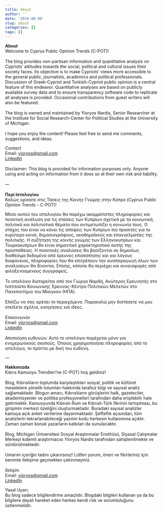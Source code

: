 ```yaml
---
title: About  
author: ''  
date: '2019-08-08'  
slug: about  
categories: []  
tags: []
---
```


__About__  
Welcome to Cyprus Public Opinion Trends (C-POT)!   
<br>
The blog provides non-partisan information and quantitative analysis on Cypriots’ attitudes towards the social, political and cultural issues their society faces. Its objective is to make Cypriots’ views more accessible to the general public, journalists, academics and political professionals. Discussion of Greek-Cypriot and Turkish-Cypriot public opinion is a central feature of this endeavor. Quantitative analyses are based on publicly available survey data and to ensure transparency software code to replicate all analyses is provided. Occasional contributions from guest writers will also be featured.  
<br>
The blog is owned and maintained by Yioryos Nardis, Senior Researcher at the Institute for Social Research-Center for Political Studies at the University of Michigan.  
<br>
I hope you enjoy the content! Please feel free to send me comments, suggestions, and ideas. <br>

_Contact_  
Email: <a href="mailto:yioryos@gmail.com">yioryos@gmail.com</a>  
[LinkedIn](https://www.linkedin.com/in/yioryosnardis){target="_blank"} 
<br><br>
Disclaimer:
This blog is provided for information purposes only. Anyone using and acting on information from it does so at their own risk and liability.  
<br>
—  
<br>
__Περί Ιστολογίου  __  
Καλώς ορίσατε στις Τάσεις της Κοινής Γνώμης στην Κύπρο (Cyprus Public Opinion Trends – C-POT)!  

Μέσο αυτού του ιστολογίου θα παρέχω ακομμάτιστες πληροφορίες και ποσοτική ανάλυση για τις στάσεις των Κυπρίων σχετικά με τα κοινωνικά, πολιτικά και πολιτιστικά θέματα που αντιμετωπίζει η κοινωνία τους. Ο στόχος του είναι να κάνει τις απόψεις των Κυπρίων πιο προσιτές για το ευρύτερο κοινό, δημοσιογράφους, ακαδημαϊκούς και επαγγελματίες της πολιτικής. Η συζήτηση της κοινής γνώμης των Ελληνοκυπρίων και Τουρκοκυπρίων θα είναι σημαντικό χαρακτηριστικό αυτής της προσπάθειας. Η ποσοτικές αναλύσεις θα βασίζονται σε δημοσίως διαθέσιμα δεδομένα από έρευνες επισκόπησης και για λόγους διαφάνειας, πληροφορίες που θα επιτρέπουν την αναπαραγωγή όλων των αναλύσεων θα δίνονται. Επίσης, κάποτε θα περιέχει και συνεισφορές από φιλοξενούμενους συγγραφείς.  
<br>
Το ιστολόγιο διατηρείται από τον Γιώργο Ναρδή, Ανώτερος Ερευνητής στο Ινστιτούτο Κοινωνικής Έρευνας-Κέντρο Πολιτικών Μελετών στο Πανεπιστήμιο του Μίσιγκαν (ΗΠΑ).  
<br>
Ελπίζω να σας αρέσει το περιεχόμενο. Παρακαλώ μην διστάσετε να μου στείλετε σχόλια, εισηγήσεις και ιδέες.
<br><br>
_Επικοινωνία_  
Email: <a href="mailto:yioryos@gmail.com">yioryos@gmail.com</a>  
[LinkedIn](https://www.linkedin.com/in/yioryosnardis){target="_blank"} 
<br><br>
Αποποίηση ευθυνών:
Αυτό το ιστολόγιο παρέχεται μόνο για ενημερωτικούς σκοπούς. Όποιος χρησιμοποιήσει πληροφορίες από το ιστολόγιο, το πράττει με δική του ευθύνη.

—

__Hakkımızda__  
Kıbrıs Kamuoyu Trendleri’ne (C-POT) hoş geldiniz!  
<br>
Blog, Kıbrıslıların toplumda karşılaştıkları sosyal, politik ve kültürel meselelere yönelik tutumları hakkında tarafsız bilgi ve sayısal analiz sağlamaktadır. Blogun amacı, Kıbrıslıların görüşlerini halk, gazeteciler, akademisyenler ve politika profesyonelleri tarafından daha erişilebilir hale getirmektir. Kamuoyunda Kıbrıslı-Rum ve Kıbrıslı-Türk fikrinin tartışılması, bu girişimin merkezi özeliğini oluşturmaktadır. Buradaki sayısal analizler kamuya açık anket verilerine dayanmaktadır. Şeffaflık açısından, tüm analizlerin tekrarlanabileceği yazılım kodu herkesin kullanımına açıktır. Zaman zaman konuk yazarların  katkıları da sunulacaktır.  
<br>
Blog, Michigan Üniversitesi Sosyal Araştırmalar Enstitüsü, Siyasal Çalışmalar Merkezi kıdemli araştırmacısı Yioryos Nardis tarafından sahiplenilmekte ve sürdürülmektedir.  
<br>
Umarım içeriğin tadını çıkarırsınız! Lütfen yorum, öneri ve fikirleriniz için benimle iletişime geçmekten çekinmeyiniz.  
<br>
_İletişim_  
Email: <a href="mailto:yioryos@gmail.com">yioryos@gmail.com</a>  
[LinkedIn](https://www.linkedin.com/in/yioryosnardis){target="_blank"} 
<br>
 

Yasal Uyarı:  
Bu blog sadece bilgilendirme amaçlıdır. Blogdaki bilgileri kullanan ya da bu bilgilere dayalı hareket eden herkes kendi risk ve sorumluluğunu üstlenmelidir.

 